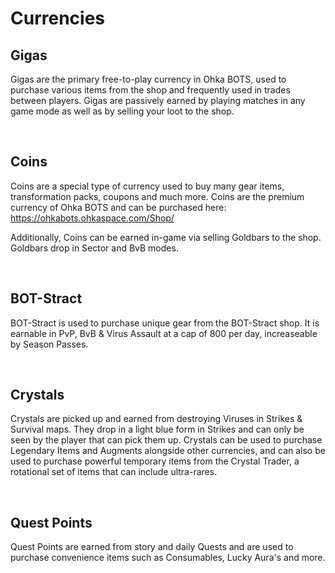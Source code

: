 # Currencies
## Gigas
Gigas are the primary free-to-play currency in Ohka BOTS, used to purchase various items from the shop and frequently used in trades between players. Gigas are passively earned by playing matches in any game mode as well as by selling your loot to the shop.

<br/>

## Coins
Coins are a special type of currency used to buy many gear items, transformation packs, coupons and much more. Coins are the premium currency of Ohka BOTS and can be purchased here: https://ohkabots.ohkaspace.com/Shop/

Additionally, Coins can be earned in-game via selling Goldbars to the shop. Goldbars drop in Sector and BvB modes.

<br/>

## BOT-Stract
BOT-Stract is used to purchase unique gear from the BOT-Stract shop. It is earnable in PvP, BvB & Virus Assault at a cap of 800 per day, increaseable by Season Passes.

<br/>

## Crystals
Crystals are picked up and earned from destroying Viruses in Strikes & Survival maps. They drop in a light blue form in Strikes and can only be seen by the player that can pick them up. Crystals can be used to purchase Legendary Items and Augments alongside other currencies, and can also be used to purchase powerful temporary items from the Crystal Trader, a rotational set of items that can include ultra-rares.

<br/>

## Quest Points
Quest Points are earned from story and daily Quests and are used to purchase convenience items such as Consumables, Lucky Aura's and more.

